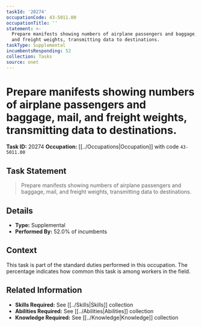 ```yaml
---
taskId: '20274'
occupationCode: 43-5011.00
occupationTitle: ''
statement: >-
  Prepare manifests showing numbers of airplane passengers and baggage, mail,
  and freight weights, transmitting data to destinations.
taskType: Supplemental
incumbentsResponding: 52
collection: Tasks
source: onet
---
```

# Prepare manifests showing numbers of airplane passengers and baggage, mail, and freight weights, transmitting data to destinations.

**Task ID:** 20274
**Occupation:** [[../Occupations|Occupation]] with code `43-5011.00`

## Task Statement

> Prepare manifests showing numbers of airplane passengers and baggage, mail, and freight weights, transmitting data to destinations.

## Details

- **Type:** Supplemental
- **Performed By:** 52.0% of incumbents

## Context

This task is part of the standard duties performed in this occupation. The percentage indicates how common this task is among workers in the field.

## Related Information

- **Skills Required:** See [[../Skills|Skills]] collection
- **Abilities Required:** See [[../Abilities|Abilities]] collection
- **Knowledge Required:** See [[../Knowledge|Knowledge]] collection
